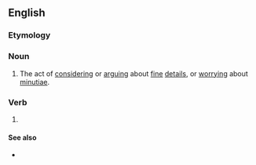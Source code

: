 {{also|hair-splitting}}
==English==

===Etymology===
{{compound|en|hair|splitting}}

===Noun===
{{en-noun|~}}

# The act of [[consider]]ing or [[argue|arguing]] about [[fine]] [[detail]]s, or [[worry]]ing about [[minutiae]].

===Verb===
{{head|en|verb form}}

# {{present participle of|en|hairsplit|nocat=1}}

====See also====
* {{l|en|split hairs}}